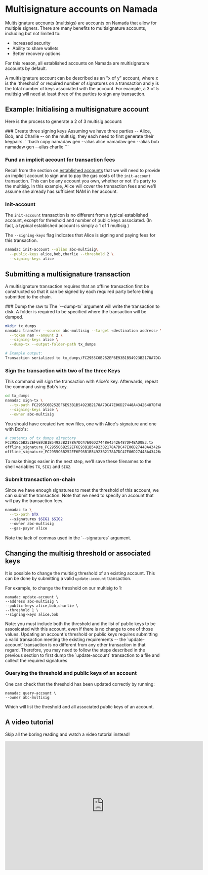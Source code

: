 
# Multisignature accounts on Namada

Multisignature accounts (multisigs) are accounts on Namada that allow for multiple signers. There are many benefits to multisignature accounts, including but not limited to: 

- Increased security
- Ability to share wallets
- Better recovery options

For this reason, all established accounts on Namada are multisignature accounts by default.  

A multisignature account can be described as an "x of y" account, where x is the 'threshold' or required number of signatures on a transaction
and y is the total number of keys associated with the account. For example, a 3 of 5 multisig will need at least three of the parties to sign any transaction.

## Example: Initialising a multisignature account
Here is the process to generate a 2 of 3 multisig account:

<Steps>
### Create three signing keys
Assuming we have three parties -- Alice, Bob, and Charlie -- on the multisig, they each need to first generate their keypairs.
```bash copy
namadaw gen --alias alice
namadaw gen --alias bob
namadaw gen --alias charlie
```

### Fund an implicit account for transaction fees
Recall from the section on [established accounts](./established-accounts.mdx) that we will need to provide an implicit account to
sign and to pay the gas costs of the `init-account` transaction. This can be any account you own, whether or not it's party to the multisig.
In this example, Alice will cover the transaction fees and we'll assume she already has sufficient NAM in her account.

### Init-account
The `init-account` transaction is no different from a typical established account, except for threshold and number of public keys associated.
(In fact, a typical established account is simply a 1 of 1 multisig.)  

The `--signing-keys` flag indicates that Alice is signing and paying fees for this transaction.
```bash copy
namadac init-account --alias abc-multisig\
  --public-keys alice,bob,charlie --threshold 2 \
  --signing-keys alice
```

</Steps>


## Submitting a multisignature transaction
A multisignature transaction requires that an offline transaction first be constructed so that it can be signed by each required party before
being submitted to the chain. 

<Steps>
### Dump the raw tx
The `--dump-tx` argument will write the transaction to disk. A folder is required to be specified where the transaction will be dumped.

```bash copy
mkdir tx_dumps
namadac transfer --source abc-multisig --target <destination address> \
  --token nam --amount 2 \
  --signing-keys alice \
  --dump-tx --output-folder-path tx_dumps

# Example output:
Transaction serialized to tx_dumps/FC2955C6B252EF6E93B1B54923B2178A7DC47E06D27448A43426487DF4BAD0E3.tx.
```

### Sign the transaction with two of the three Keys
This command will sign the transaction with Alice's key. Afterwards, repeat the command using Bob's key.

```bash copy
cd tx_dumps
namadac sign-tx \
  --tx-path FC2955C6B252EF6E93B1B54923B2178A7DC47E06D27448A43426487DF4BAD0E3.tx \
  --signing-keys alice \
  --owner abc-multisig
```
You should have created two new files, one with Alice's signature and one with Bob's:
```bash copy
# contents of tx_dumps directory
FC2955C6B252EF6E93B1B54923B2178A7DC47E06D27448A43426487DF4BAD0E3.tx
offline_signature_FC2955C6B252EF6E93B1B54923B2178A7DC47E06D27448A43426487DF4BAD0E3_tpknam1qpnpmq2mpxaag9e0xcczgc0w66pzaxvpnhysjsm8h5tgmajgvunwck67w5j.tx
offline_signature_FC2955C6B252EF6E93B1B54923B2178A7DC47E06D27448A43426487DF4BAD0E3_tpknam1qqjnwcwpjy09ty4v0z6jwpkr04m3q2h0dgr6j62dfs4g6q6l4dk5yy5we05.tx
```
To make things easier in the next step, we'll save these filenames to the shell variables `TX`, `SIG1` and `SIG2`.

### Submit transaction on-chain
Since we have enough signatures to meet the threshold of this account, we can submit the transaction. Note that we need to specify
an account that will pay the transaction fees.

```bash copy
namadac tx \
  --tx-path $TX
  --signatures $SIG1 $SIG2
  --owner abc-multisig
  --gas-payer alice
```
<Callout type="info">
Note the lack of commas used in the `--signatures` argument.
</Callout>

</Steps>


## Changing the multisig threshold or associated keys
It is possible to change the multisig threshold of an existing account. This can be done by submitting a valid `update-account` transaction.  

For example, to change the threshold on our multisig to 1:
```shell
namadac update-account \
--address abc-multisig \
--public-keys alice,bob,charlie \
--threshold 1 \
--signing-keys alice,bob
```
<Callout type="info">
Note: you must include both the threshold and the list of public keys to be assosicated with this account, even if there is no change to one of those values.
</Callout>

<Callout type="info" emoji="💡">
Updating an account's threshold or public keys requires submitting a valid transaction meeting the existing requirements -- the `update-account`
transaction is no different from any other transaction in that regard. Therefore, you may need to follow the steps described in the previous section to first dump the `update-account` transaction
to a file and collect the required signatures.
</Callout>

### Querying the threshold and public keys of an account
One can check that the threshold has been updated correctly by running:
```shell
namadac query-account \
--owner abc-multisig
```
Which will list the threshold and all associated public keys of an account.

## A video tutorial

Skip all the boring reading and watch a video tutorial instead!

<iframe src="https://player.vimeo.com/video/873749851?h=ee68c142e2&title=0&byline=0&portrait=0" width="640" height="416" frameBorder="0" allow="autoplay; fullscreen; picture-in-picture" allowfullscreen></iframe>
